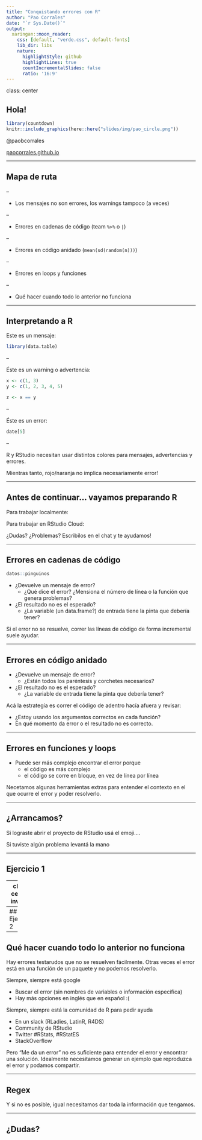 ```yaml
---
title: "Conquistando errores con R"
author: "Pao Corrales"
date: "`r Sys.Date()`"
output:
  xaringan::moon_reader:
    css: [default, "verde.css", default-fonts]
    lib_dir: libs
    nature:
      highlightStyle: github
      highlightLines: true
      countIncrementalSlides: false
      ratio: '16:9'
---
```


class: center

## Hola!

```r
library(countdown)
knitr::include_graphics(here::here("slides/img/pao_circle.png"))
```

@paobcorrales

[paocorrales.github.io](https://paocorrales.github.io/)

---

## Mapa de ruta

--

* Los mensajes no son errores, los warnings tampoco (a veces)

--

* Errores en cadenas de código (team ` %>% ` o `|`)

--

* Errores en código anidado (`mean(sd(random(n)))`)

--

* Errores en loops y funciones

--

* Qué hacer cuando todo lo anterior no funciona

---

## Interpretando a R

Este es un mensaje:

```r
library(data.table)
```
--

Éste es un warning o advertencia:

```r
x <- c(1, 3)
y <- c(1, 2, 3, 4, 5)

z <- x == y
```
--

Éste es un error:

```r
date[5]
```
--

R y RStudio necesitan usar distintos colores para mensajes, advertencias y errores. 

Mientras tanto, rojo/naranja no implica necesariamente error!

---

## Antes de continuar... vayamos preparando R

Para trabajar localmente:

Para trabajar en RStudio Cloud: 

¿Dudas? ¿Problemas? Escribilos en el chat y te ayudamos!

---

## Errores en cadenas de código

```r
datos::pinguinos
```

* ¿Devuelve un mensaje de error?
  - ¿Qué dice el error? ¿Mensiona el número de línea o la función que genera problemas? 
  
* ¿El resultado no es el esperado?
  - ¿La variable (un data.frame?) de entrada tiene la pinta que debería tener?

Si el error no se resuelve, correr las líneas de código de forma incremental suele ayudar.

---

## Errores en código anidado



* ¿Devuelve un mensaje de error?
  - ¿Están todos los paréntesis y corchetes necesarios?

* ¿El resultado no es el esperado?
  - ¿La variable de entrada tiene la pinta que debería tener?

Acá la estrategía es correr el código de adentro hacía afuera y revisar:

* ¿Estoy usando los argumentos correctos en cada función?
* En qué momento da error o el resultado no es correcto.

---

## Errores en funciones y loops

* Puede ser más complejo encontrar el error porque 
  - el código es más complejo
  - el código se corre en bloque, en vez de línea por línea
  
Necetamos algunas herramientas extras para entender el contexto en el que ocurre el error y poder resolverlo. 

---

## ¿Arrancamos?


Si lograste abrir el proyecto de RStudio usá el emoji....

Si tuviste algún problema levantá la mano

---

## Ejercicio 1


---
class: center, inverse

# Pausa

```r
countdown(minutes = 5, play_sound = TRUE, 
          left = 0, 
          right = 0,
          padding = "50px",
          margin = "5%",
          font_size = "6em")
```


---
## Ejercicio 2

---

## Qué hacer cuando todo lo anterior no funciona

Hay errores testarudos que no se resuelven fácilmente. Otras veces el error está en una función de un paquete y no podemos resolverlo. 

Siempre, siempre está google

* Buscar el error (sin nombres de variables o información específica)
* Hay más opciones en inglés que en español :(

Siempre, siempre está la comunidad de R para pedir ayuda

* En un slack (RLadies, LatinR, R4DS)
* Community de RStudio
* Twitter #RStats, #RStatES
* StackOverflow

Pero "Me da un error" no es suficiente para entender el error y encontrar una solución. Idealmente necesitamos generar un ejemplo que reproduzca el error y podamos compartir. 

---

## Regex

Y si no es posible, igual necesitamos dar toda la información que tengamos. 

---

## ¿Dudas?